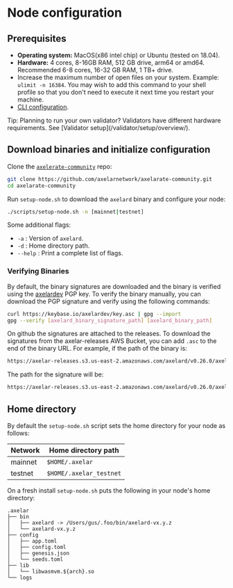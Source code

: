 # Node configuration


## Prerequisites

- **Operating system:** MacOS(x86 intel chip) or Ubuntu (tested on 18.04).
- **Hardware:** 4 cores, 8-16GB RAM, 512 GB drive, arm64 or amd64. Recommended 6-8 cores, 16-32 GB RAM, 1 TB+ drive.
- Increase the maximum number of open files on your system. Example: `ulimit -n 16384`. You may wish to add this command to your shell profile so that you don't need to execute it next time you restart your machine.
- [CLI configuration](/node/config-cli/).

<Callout emoji="💡">
  Tip: Planning to run your own validator? Validators have different hardware
  requirements. See [Validator setup](/validator/setup/overview/).
</Callout>

## Download binaries and initialize configuration

Clone the [`axelerate-community`](https://github.com/axelarnetwork/axelarate-community) repo:

```bash
git clone https://github.com/axelarnetwork/axelarate-community.git
cd axelarate-community
```

Run `setup-node.sh` to download the `axelard` binary and configure your node:

```bash
./scripts/setup-node.sh -n [mainnet|testnet]
```

Some additional flags:

- `-a` : Version of `axelard`.
- `-d` : Home directory path.
- `--help` : Print a complete list of flags.

### Verifying Binaries

By default, the binary signatures are downloaded and the binary is verified using the [axelardev](https://keybase.io/axelardev) PGP key. To verify the binary manually, you can download the PGP signature and verify using the following commands:

```bash
curl https://keybase.io/axelardev/key.asc | gpg --import
gpg --verify [axelard_binary_signature_path] [axelard_binary_path]
```

On github the signatures are attached to the releases. To download the signatures from the axelar-releases AWS Bucket, you can add `.asc` to the end of the binary URL. For example, if the path of the binary is:

```bash
https://axelar-releases.s3.us-east-2.amazonaws.com/axelard/v0.26.0/axelard-darwin-arm64-v0.26.0
```

The path for the signature will be:

```bash
https://axelar-releases.s3.us-east-2.amazonaws.com/axelard/v0.26.0/axelard-darwin-arm64-v0.26.0.asc
```

## Home directory

By default the `setup-node.sh` script sets the home directory for your node as follows:

| Network | Home directory path     |
| ------- | ----------------------- |
| mainnet | `$HOME/.axelar`         |
| testnet | `$HOME/.axelar_testnet` |

On a fresh install `setup-node.sh` puts the following in your node's home directory:

```
.axelar
├── bin
│   ├── axelard -> /Users/gus/.foo/bin/axelard-vx.y.z
│   └── axelard-vx.y.z
├── config
│   ├── app.toml
│   ├── config.toml
│   ├── genesis.json
│   └── seeds.toml
├── lib
│   └── libwasmvm.${arch}.so
└── logs
```
